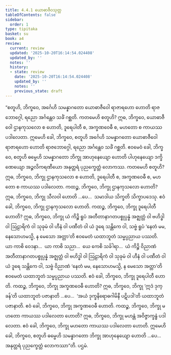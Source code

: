 ```yaml
---
title: 4.4.1 ယောဓာဇီဝသုတ္တ
tableOfContents: false
sidebar:
  order: 1
type: tipitaka
basket: su
book: a4
review:
  current: review
  updated: '2025-10-20T16:14:54.024408'
  updated_by: ''
  notes: ''
  history:
  - state: review
    date: '2025-10-20T16:14:54.024408'
    updated_by: ''
    notes: ''
    previous_state: draft
---
```



<DynamicBreadcrumb />


<ReviewStatus review={frontmatter.review} showDetails={true} />

<HypothesisAnnotation frontmatter={frontmatter} />

<Division number="181" book="a4" e="ch" v="15" p="490">

<Paragraph number="1098" book="a4">
“စတူဟိ, ဘိက္ခဝေ, အင်္ဂေဟိ သမန္နာဂတော ယောဓာဇီဝေါ ရာဇာရဟော ဟောတိ ရာဇဘောဂ္ဂေါ, ရညော အင်္ဂန္တေဝ သင်္ခံ ဂစ္ဆတိ. ကတမေဟိ စတူဟိ? ဣဓ, ဘိက္ခဝေ, ယောဓာဇီဝေါ ဌာနကုသလော စ ဟောတိ, ဒူရေပါတီ စ, အက္ခဏဝေဓီ စ, မဟတော စ ကာယဿ ပဒါလေတာ. ဣမေဟိ ခေါ, ဘိက္ခဝေ, စတူဟိ အင်္ဂေဟိ သမန္နာဂတော ယောဓာဇီဝေါ ရာဇာရဟော ဟောတိ ရာဇဘောဂ္ဂေါ, ရညော အင်္ဂန္တေဝ သင်္ခံ ဂစ္ဆတိ. ဧဝမေဝံ ခေါ, ဘိက္ခဝေ, စတူဟိ ဓမ္မေဟိ သမန္နာဂတော ဘိက္ခု အာဟုနေယျော ဟောတိ ပါဟုနေယျော ဒက္ခိဏေယျော အဉ္ဇလိကရဏီယော အနုတ္တရံ ပုညက္ခေတ္တံ လောကဿ. ကတမေဟိ စတူဟိ? ဣဓ, ဘိက္ခဝေ, ဘိက္ခု ဌာနကုသလော စ ဟောတိ, ဒူရေပါတီ စ, အက္ခဏဝေဓီ စ, မဟတော စ ကာယဿ ပဒါလေတာ.
</Paragraph>

<Paragraph number="1099" book="a4">
ကထဉ္စ, ဘိက္ခဝေ, ဘိက္ခု ဌာနကုသလော ဟောတိ? ဣဓ, ဘိက္ခဝေ, ဘိက္ခု သီလဝါ ဟောတိ …ပေ…  သမာဒါယ သိက္ခတိ သိက္ခာပဒေသု. ဧဝံ ခေါ, ဘိက္ခဝေ, ဘိက္ခု ဌာနကုသလော ဟောတိ.
</Paragraph>

<Paragraph number="1100" book="a4">
ကထဉ္စ, ဘိက္ခဝေ, ဘိက္ခု ဒူရေပါတီ ဟောတိ? ဣဓ, ဘိက္ခဝေ, ဘိက္ခု ယံ ကိဉ္စိ ရူပံ အတီတာနာဂတပစ္စုပ္ပန္နံ အဇ္ဈတ္တံ ဝါ ဗဟိဒ္ဓါ ဝါ ဩဠာရိကံ ဝါ သုခုမံ ဝါ ဟီနံ ဝါ ပဏီတံ ဝါ ယံ ဒူရေ သန္တိကေ ဝါ, သဗ္ဗံ ရူပံ ‘နေတံ မမ, နေသောဟမသ္မိ, န မေသော အတ္တာ’တိ ဧဝမေတံ ယထာဘူတံ သမ္မပ္ပညာယ ပဿတိ. ယာ ကာစိ ဝေဒနာ…  ယာ ကာစိ သညာ…  ယေ ကေစိ သင်္ခါရာ…  ယံ ကိဉ္စိ ဝိညာဏံ အတီတာနာဂတပစ္စုပ္ပန္နံ အဇ္ဈတ္တံ ဝါ ဗဟိဒ္ဓါ ဝါ ဩဠာရိကံ ဝါ သုခုမံ ဝါ ဟီနံ ဝါ ပဏီတံ ဝါ ယံ ဒူရေ သန္တိကေ ဝါ, သဗ္ဗံ ဝိညာဏံ ‘နေတံ မမ, နေသောဟမသ္မိ, န မေသော အတ္တာ’တိ ဧဝမေတံ ယထာဘူတံ သမ္မပ္ပညာယ ပဿတိ. ဧဝံ ခေါ, ဘိက္ခဝေ, ဘိက္ခု ဒူရေပါတီ ဟောတိ.
</Paragraph>

<Paragraph number="1101" book="a4">
ကထဉ္စ, ဘိက္ခဝေ, ဘိက္ခု အက္ခဏဝေဓီ ဟောတိ? ဣဓ, ဘိက္ခဝေ, ဘိက္ခု ‘ဣဒံ ဒုက္ခန်’တိ ယထာဘူတံ ပဇာနာတိ …ပေ…  ‘အယံ ဒုက္ခနိရောဓဂါမိနီ ပဋိပဒါ’တိ ယထာဘူတံ ပဇာနာတိ. ဧဝံ ခေါ, ဘိက္ခဝေ, ဘိက္ခု အက္ခဏဝေဓီ ဟောတိ.
</Paragraph>

<Paragraph number="1102" book="a4">
ကထဉ္စ, ဘိက္ခဝေ, ဘိက္ခု မဟတော ကာယဿ ပဒါလေတာ ဟောတိ? ဣဓ, ဘိက္ခဝေ, ဘိက္ခု မဟန္တံ အဝိဇ္ဇာက္ခန္ဓံ ပဒါလေတာ. ဧဝံ ခေါ, ဘိက္ခဝေ, ဘိက္ခု မဟတော ကာယဿ ပဒါလေတာ ဟောတိ. ဣမေဟိ ခေါ, ဘိက္ခဝေ, စတူဟိ ဓမ္မေဟိ သမန္နာဂတော ဘိက္ခု အာဟုနေယျော ဟောတိ …ပေ…  အနုတ္တရံ ပုညက္ခေတ္တံ လောကဿာ”တိ.

</Paragraph>
</Division>

<Paragraph number="1103" type="center" book="a4">
ပဌမံ.
</Paragraph>